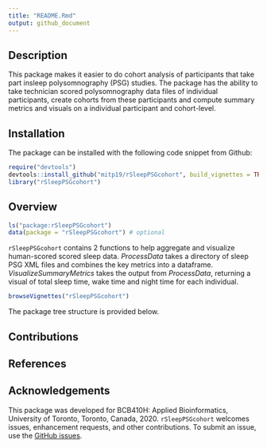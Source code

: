 ```yaml
---
title: "README.Rmd"
output: github_document
---
```


## Description
This package makes it easier to do cohort analysis of participants that take part insleep polysomnography (PSG) studies. The package has the ability to take technician scored polysomnography data files of individual participants, create cohorts from these participants and compute summary metrics and visuals on a individual participant and cohort-level.

## Installation 
The package can be installed with the following code snippet from Github: 

```r
require("devtools")
devtools::install_github("mitp19/rSleepPSGcohort", build_vignettes = TRUE)
library("rSleepPSGcohort")
```




## Overview 
```r
ls("package:rSleepPSGcohort")
data(package = "rSleepPSGcohort") # optional
```

`rSleepPSGcohort` contains 2 functions to help aggregate and visualize human-scored scored sleep data. *ProcessData* takes a directory of sleep PSG XML files and combines the key
metrics into a dataframe. *VisualizeSummaryMetrics* takes the output from *ProcessData*, returning a visual of total sleep time, wake time and night time for each individual. 

``` r
browseVignettes("rSleepPSGcohort")
```

The package tree structure is provided below.


## Contributions



## References




## Acknowledgements 
This package was developed for BCB410H: Applied Bioinformatics, University of Toronto, Toronto, Canada, 2020. `rSleepPSGcohort` welcomes issues, enhancement requests, and other contributions. To submit an issue, use the [GitHub issues](https://github.com/mitp19/rSleepPSGcohort/issues).
